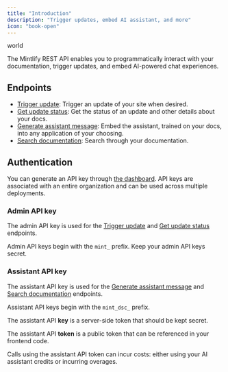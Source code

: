```yaml
---
title: "Introduction"
description: "Trigger updates, embed AI assistant, and more"
icon: "book-open"
---
```


world

The Mintlify REST API enables you to programmatically interact with your documentation, trigger updates, and embed AI-powered chat experiences.

## Endpoints

- [Trigger update](/api-reference/update/trigger): Trigger an update of your site when desired.
- [Get update status](/api-reference/update/status): Get the status of an update and other details about your docs.
- [Generate assistant message](/api-reference/assistant/create-assistant-message): Embed the assistant, trained on your docs, into any application of your choosing.
- [Search documentation](/api-reference/assistant/search): Search through your documentation.

## Authentication

You can generate an API key through [the dashboard](https://dashboard.mintlify.com/settings/organization/api-keys). API keys are associated with an entire organization and can be used across multiple deployments.

### Admin API key

The admin API key is used for the [Trigger update](/api-reference/update/trigger) and [Get update status](/api-reference/update/status) endpoints.

Admin API keys begin with the `mint_` prefix. Keep your admin API keys secret.

### Assistant API key

The assistant API key is used for the [Generate assistant message](/api-reference/assistant/create-assistant-message) and [Search documentation](/api-reference/assistant/search) endpoints.

Assistant API keys begin with the `mint_dsc_` prefix.

The assistant API **key** is a server-side token that should be kept secret.

The assistant API **token** is a public token that can be referenced in your frontend code.

<Note>
  Calls using the assistant API token can incur costs: either using your AI assistant credits or incurring overages.
</Note>
